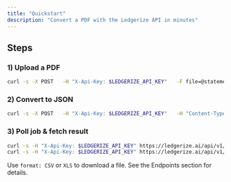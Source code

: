 ```yaml
---
title: "Quickstart"
description: "Convert a PDF with the Ledgerize API in minutes"
---
```

## Steps

### 1) Upload a PDF
```bash
curl -s -X POST   -H "X-Api-Key: $LEDGERIZE_API_KEY"   -F file=@statement.pdf   https://ledgerize.ai/api/v1/files
```

### 2) Convert to JSON
```bash
curl -s -X POST   -H "X-Api-Key: $LEDGERIZE_API_KEY"   -H "Content-Type: application/json"   -d '{"ids":["<uuid>"],"format":"JSON"}'   https://ledgerize.ai/api/v1/convert
```

### 3) Poll job & fetch result
```bash
curl -s -H "X-Api-Key: $LEDGERIZE_API_KEY" https://ledgerize.ai/api/v1/jobs/<jobId>
curl -s -H "X-Api-Key: $LEDGERIZE_API_KEY" https://ledgerize.ai/api/v1/jobs/<jobId>/result
```

Use `format: CSV` or `XLS` to download a file. See the Endpoints section for details.
